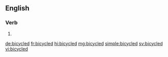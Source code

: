 ==English==

===Verb===
{{head|en|verb form}}

# {{en-past of|bicycle}}

[[de:bicycled]]
[[fr:bicycled]]
[[hi:bicycled]]
[[mg:bicycled]]
[[simple:bicycled]]
[[sv:bicycled]]
[[vi:bicycled]]